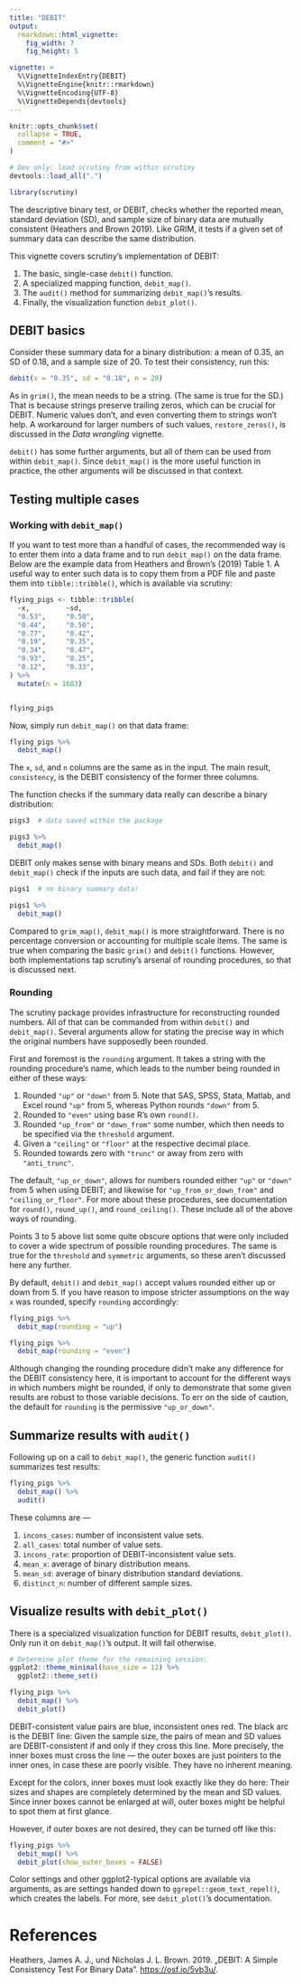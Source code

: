 ```yaml
---
title: "DEBIT"
output:
  rmarkdown::html_vignette:
    fig_width: 7
    fig_height: 5

vignette: >
  %\VignetteIndexEntry{DEBIT}
  %\VignetteEngine{knitr::rmarkdown}
  %\VignetteEncoding{UTF-8}
  %\VignetteDepends{devtools}
---
```


```r
knitr::opts_chunk$set(
  collapse = TRUE,
  comment = "#>"
)
```

```r
# Dev only: load scrutiny from within scrutiny
devtools::load_all(".")
```

```r
library(scrutiny)
```

The descriptive binary test, or DEBIT, checks whether the reported mean, standard deviation (SD), and sample size of binary data are mutually consistent (Heathers and Brown 2019). Like GRIM, it tests if a given set of summary data can describe the same distribution.

This vignette covers scrutiny's implementation of DEBIT:

1.  The basic, single-case `debit()` function.
2.  A specialized mapping function, `debit_map()`.
3.  The `audit()` method for summarizing `debit_map()`'s results.
4.  Finally, the visualization function `debit_plot()`.

## DEBIT basics

Consider these summary data for a binary distribution: a mean of 0.35, an SD of 0.18, and a sample size of 20. To test their consistency, run this:

```r
debit(x = "0.35", sd = "0.18", n = 20)
```

As in `grim()`, the mean needs to be a string. (The same is true for the SD.) That is because strings preserve trailing zeros, which can be crucial for DEBIT. Numeric values don't, and even converting them to strings won't help. A workaround for larger numbers of such values, `restore_zeros()`, is discussed in the *Data wrangling* vignette.

`debit()` has some further arguments, but all of them can be used from within `debit_map()`. Since `debit_map()` is the more useful function in practice, the other arguments will be discussed in that context.

## Testing multiple cases

### Working with `debit_map()`

If you want to test more than a handful of cases, the recommended way is to enter them into a data frame and to run `debit_map()` on the data frame. Below are the example data from Heathers and Brown's (2019) Table 1. A useful way to enter such data is to copy them from a PDF file and paste them into `tibble::tribble()`, which is available via scrutiny:

```r
flying_pigs <- tibble::tribble(
  ~x,         ~sd,
  "0.53",     "0.50",
  "0.44",     "0.50",
  "0.77",     "0.42",
  "0.19",     "0.35",
  "0.34",     "0.47",
  "0.93",     "0.25",
  "0.12",     "0.33",
) %>% 
  mutate(n = 1683)


flying_pigs
```

Now, simply run `debit_map()` on that data frame:

```r
flying_pigs %>% 
  debit_map()
```

The `x`, `sd`, and `n` columns are the same as in the input. The main result, `consistency`, is the DEBIT consistency of the former three columns.

The function checks if the summary data really can describe a binary distribution:

```r
pigs3  # data saved within the package

pigs3 %>% 
  debit_map()
```

DEBIT only makes sense with binary means and SDs. Both `debit()` and `debit_map()` check if the inputs are such data, and fail if they are not:

```r
pigs1  # no binary summary data!

pigs1 %>% 
  debit_map()
```


Compared to `grim_map()`, `debit_map()` is more straightforward. There is no percentage conversion or accounting for multiple scale items. The same is true when comparing the basic `grim()` and `debit()` functions. However, both implementations tap scrutiny's arsenal of rounding procedures, so that is discussed next.

### Rounding

The scrutiny package provides infrastructure for reconstructing rounded numbers. All of that can be commanded from within `debit()` and `debit_map()`. Several arguments allow for stating the precise way in which the original numbers have supposedly been rounded.

First and foremost is the `rounding` argument. It takes a string with the rounding procedure's name, which leads to the number being rounded in either of these ways:

1.  Rounded `"up"` or `"down"` from 5. Note that SAS, SPSS, Stata, Matlab, and Excel round `"up"` from 5, whereas Python rounds `"down"` from 5.
2.  Rounded to `"even"` using base R's own `round()`.
3.  Rounded `"up_from"` or `"down_from"` some number, which then needs to be specified via the `threshold` argument.
4.  Given a `"ceiling"` or `"floor"` at the respective decimal place.
5.  Rounded towards zero with `"trunc"` or away from zero with `"anti_trunc"`.

The default, `"up_or_down"`, allows for numbers rounded either `"up"` or `"down"` from 5 when using DEBIT; and likewise for `"up_from_or_down_from"` and `"ceiling_or_floor"`. For more about these procedures, see documentation for `round()`, `round_up()`, and `round_ceiling()`. These include all of the above ways of rounding.

Points 3 to 5 above list some quite obscure options that were only included to cover a wide spectrum of possible rounding procedures. The same is true for the `threshold` and `symmetric` arguments, so these aren't discussed here any further.

By default, `debit()` and `debit_map()` accept values rounded either up or down from 5. If you have reason to impose stricter assumptions on the way `x` was rounded, specify `rounding` accordingly:

```r
flying_pigs %>% 
  debit_map(rounding = "up")

flying_pigs %>% 
  debit_map(rounding = "even")
```

Although changing the rounding procedure didn't make any difference for the DEBIT consistency here, it is important to account for the different ways in which numbers might be rounded, if only to demonstrate that some given results are robust to those variable decisions. To err on the side of caution, the default for `rounding` is the permissive `"up_or_down"`.

## Summarize results with `audit()`

Following up on a call to `debit_map()`, the generic function `audit()` summarizes test results:

```r
flying_pigs %>% 
  debit_map() %>% 
  audit()
```

These columns are ---

1.  `incons_cases`: number of inconsistent value sets.
2.  `all_cases`: total number of value sets.
3.  `incons_rate`: proportion of DEBIT-inconsistent value sets.
4.  `mean_x`: average of binary distribution means.
5.  `mean_sd`: average of binary distribution standard deviations.
6.  `distinct_n`: number of different sample sizes.

## Visualize results with `debit_plot()`

There is a specialized visualization function for DEBIT results, `debit_plot()`. Only run it on `debit_map()`'s output. It will fail otherwise.

```r
# Determine plot theme for the remaining session:
ggplot2::theme_minimal(base_size = 12) %>% 
  ggplot2::theme_set()

flying_pigs %>% 
  debit_map() %>% 
  debit_plot()
```

DEBIT-consistent value pairs are blue, inconsistent ones red. The black arc is the DEBIT line: Given the sample size, the pairs of mean and SD values are DEBIT-consistent if and only if they cross this line. More precisely, the inner boxes must cross the line --- the outer boxes are just pointers to the inner ones, in case these are poorly visible. They have no inherent meaning.

Except for the colors, inner boxes must look exactly like they do here: Their sizes and shapes are completely determined by the mean and SD values. Since inner boxes cannot be enlarged at will, outer boxes might be helpful to spot them at first glance.

However, if outer boxes are not desired, they can be turned off like this:

```r
flying_pigs %>% 
  debit_map() %>% 
  debit_plot(show_outer_boxes = FALSE)
```

Color settings and other ggplot2-typical options are available via arguments, as are settings handed down to `ggrepel::geom_text_repel()`, which creates the labels. For more, see `debit_plot()`'s documentation.

# References

Heathers, James A. J., und Nicholas J. L. Brown. 2019. „DEBIT: A Simple Consistency Test For Binary Data". <https://osf.io/5vb3u/>.
